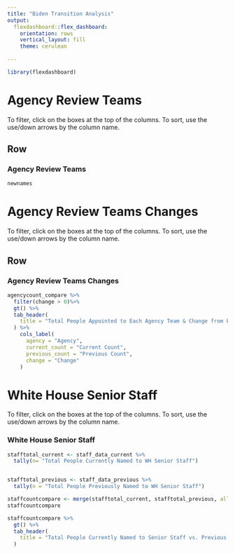 ```yaml
---
title: "Biden Transition Analysis"
output: 
  flexdashboard::flex_dashboard:
    orientation: rows
    vertical_layout: fill
    theme: cerulean
    
---
```


```r
library(flexdashboard)

```



Agency Review Teams
=========================================
To filter, click on the boxes at the top of the columns. To sort, use the use/down arrows by the column name. 

Row {data-width=650}
-----------------------------------------------------------------------

### Agency Review Teams  

```r

newnames

```



Agency Review Teams Changes 
========================================
To filter, click on the boxes at the top of the columns. To sort, use the use/down arrows by the column name. 

Row {data-width=350}
-----------------------------------------------------------------------

### Agency Review Teams Changes

```r
agencycount_compare %>%
  filter(change > 0)%>%
  gt() %>%
  tab_header(
    title = "Total People Appointed to Each Agency Team & Change from Previous"
  ) %>%
    cols_label(
      agency = "Agency",
      current_count = "Current Count",
      previous_count = "Previous Count",
      change = "Change"
    )

```

White House Senior Staff 
========================================
To filter, click on the boxes at the top of the columns. To sort, use the use/down arrows by the column name. 

### White House Senior Staff

```r
stafftotal_current <- staff_data_current %>%
  tally(n= "Total People Currently Named to WH Senior Staff")


stafftotal_previous <- staff_data_previous %>%
  tally(n = "Total People Previously Named to WH Senior Staff")

staffcountcompare <- merge(stafftotal_current, stafftotal_previous, all=TRUE)
staffcountcompare

staffcountcompare %>%
  gt() %>%
  tab_header(
    title = "Total People Currently Named to Senior Staff vs. Previous Count"
  )
```

